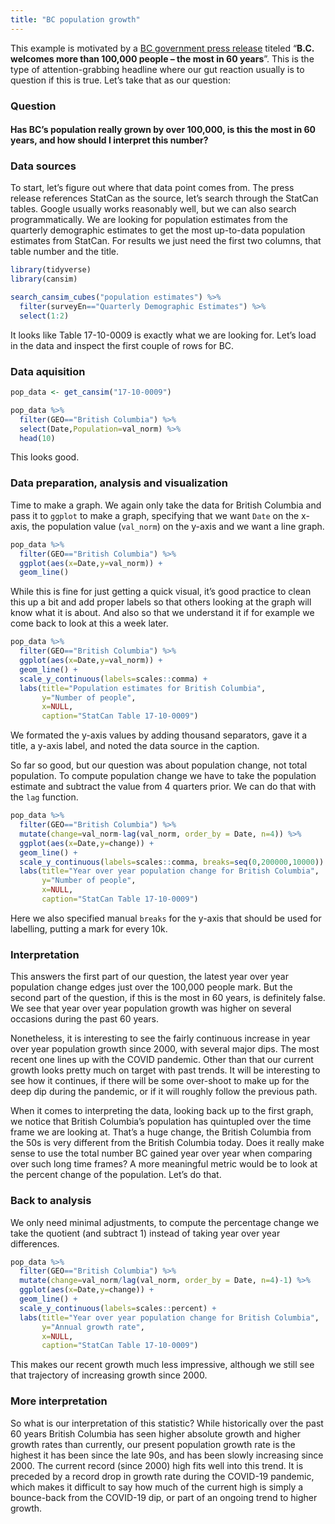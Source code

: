 ```yaml
---
title: "BC population growth"
---
```


This example is motivated by a [BC government press release](https://news.gov.bc.ca/releases/2022PREM0019-000505) titeled "**B.C. welcomes more than 100,000 people -- the most in 60 years**". This is the type of attention-grabbing headline where our gut reaction usually is to question if this is true. Let's take that as our question:

### Question

#### Has BC's population really grown by over 100,000, is this the most in 60 years, and how should I interpret this number?

### Data sources

To start, let's figure out where that data point comes from. The press release references StatCan as the source, let's search through the StatCan tables. Google usually works reasonably well, but we can also search programmatically. We are looking for population estimates from the quarterly demographic estimates to get the most up-to-data population estimates from StatCan. For results we just need the first two columns, that table number and the title.

```r
library(tidyverse)
library(cansim)

search_cansim_cubes("population estimates") %>%
  filter(surveyEn=="Quarterly Demographic Estimates") %>%
  select(1:2)
```

It looks like Table 17-10-0009 is exactly what we are looking for. Let's load in the data and inspect the first couple of rows for BC.

### Data aquisition

```r
pop_data <- get_cansim("17-10-0009") 

pop_data %>%
  filter(GEO=="British Columbia") %>% 
  select(Date,Population=val_norm) %>%
  head(10)
```

This looks good.

### Data preparation, analysis and visualization

Time to make a graph. We again only take the data for British Columbia and pass it to `ggplot` to make a graph, specifying that we want `Date` on the x-axis, the population value (`val_norm`) on the y-axis and we want a line graph.

```r
pop_data %>% 
  filter(GEO=="British Columbia") %>%
  ggplot(aes(x=Date,y=val_norm)) +
  geom_line()
```

While this is fine for just getting a quick visual, it's good practice to clean this up a bit and add proper labels so that others looking at the graph will know what it is about. And also so that we understand it if for example we come back to look at this a week later.

```r
pop_data %>% 
  filter(GEO=="British Columbia") %>%
  ggplot(aes(x=Date,y=val_norm)) +
  geom_line() +
  scale_y_continuous(labels=scales::comma) +
  labs(title="Population estimates for British Columbia",
       y="Number of people",
       x=NULL,
       caption="StatCan Table 17-10-0009")
```

We formated the y-axis values by adding thousand separators, gave it a title, a y-axis label, and noted the data source in the caption.

So far so good, but our question was about population change, not total population. To compute population change we have to take the population estimate and subtract the value from 4 quarters prior. We can do that with the `lag` function.

```r
pop_data %>% 
  filter(GEO=="British Columbia") %>%
  mutate(change=val_norm-lag(val_norm, order_by = Date, n=4)) %>%
  ggplot(aes(x=Date,y=change)) +
  geom_line() +
  scale_y_continuous(labels=scales::comma, breaks=seq(0,200000,10000)) +
  labs(title="Year over year population change for British Columbia",
       y="Number of people",
       x=NULL,
       caption="StatCan Table 17-10-0009")
```

Here we also specified manual `breaks` for the y-axis that should be used for labelling, putting a mark for every 10k.

### Interpretation

This answers the first part of our question, the latest year over year population change edges just over the 100,000 people mark. But the second part of the question, if this is the most in 60 years, is definitely false. We see that year over year population growth was higher on several occasions during the past 60 years.

Nonetheless, it is interesting to see the fairly continuous increase in year over year population growth since 2000, with several major dips. The most recent one lines up with the COVID pandemic. Other than that our current growth looks pretty much on target with past trends. It will be interesting to see how it continues, if there will be some over-shoot to make up for the deep dip during the pandemic, or if it will roughly follow the previous path.

When it comes to interpreting the data, looking back up to the first graph, we notice that British Columbia's population has quintupled over the time frame we are looking at. That's a huge change, the British Columbia from the 50s is very different from the British Columbia today. Does it really make sense to use the total number BC gained year over year when comparing over such long time frames? A more meaningful metric would be to look at the percent change of the population. Let's do that.

### Back to analysis

We only need minimal adjustments, to compute the percentage change we take the quotient (and subtract 1) instead of taking year over year differences.

```r
pop_data %>% 
  filter(GEO=="British Columbia") %>%
  mutate(change=val_norm/lag(val_norm, order_by = Date, n=4)-1) %>%
  ggplot(aes(x=Date,y=change)) +
  geom_line() +
  scale_y_continuous(labels=scales::percent) +
  labs(title="Year over year population change for British Columbia",
       y="Annual growth rate",
       x=NULL,
       caption="StatCan Table 17-10-0009")
```

This makes our recent growth much less impressive, although we still see that trajectory of increasing growth since 2000.

### More interpretation

So what is our interpretation of this statistic? While historically over the past 60 years British Columbia has seen higher absolute growth and higher growth rates than currently, our present population growth rate is the highest it has been since the late 90s, and has been slowly increasing since 2000. The current record (since 2000) high fits well into this trend. It is preceded by a record drop in growth rate during the COVID-19 pandemic, which makes it difficult to say how much of the current high is simply a bounce-back from the COVID-19 dip, or part of an ongoing trend to higher growth.

